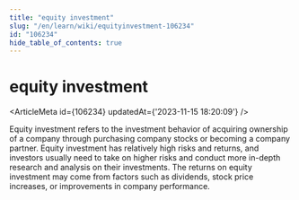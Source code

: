 ```yaml
---
title: "equity investment"
slug: "/en/learn/wiki/equityinvestment-106234"
id: "106234"
hide_table_of_contents: true
---
```



# equity investment

<ArticleMeta id={106234} updatedAt={'2023-11-15 18:20:09'} />
<div className='border-solid border-b border-t-0 my-4 border-[var(--ifm-color-gray-300)]' />

Equity investment refers to the investment behavior of acquiring ownership of a company through purchasing company stocks or becoming a company partner. Equity investment has relatively high risks and returns, and investors usually need to take on higher risks and conduct more in-depth research and analysis on their investments. The returns on equity investment may come from factors such as dividends, stock price increases, or improvements in company performance.
